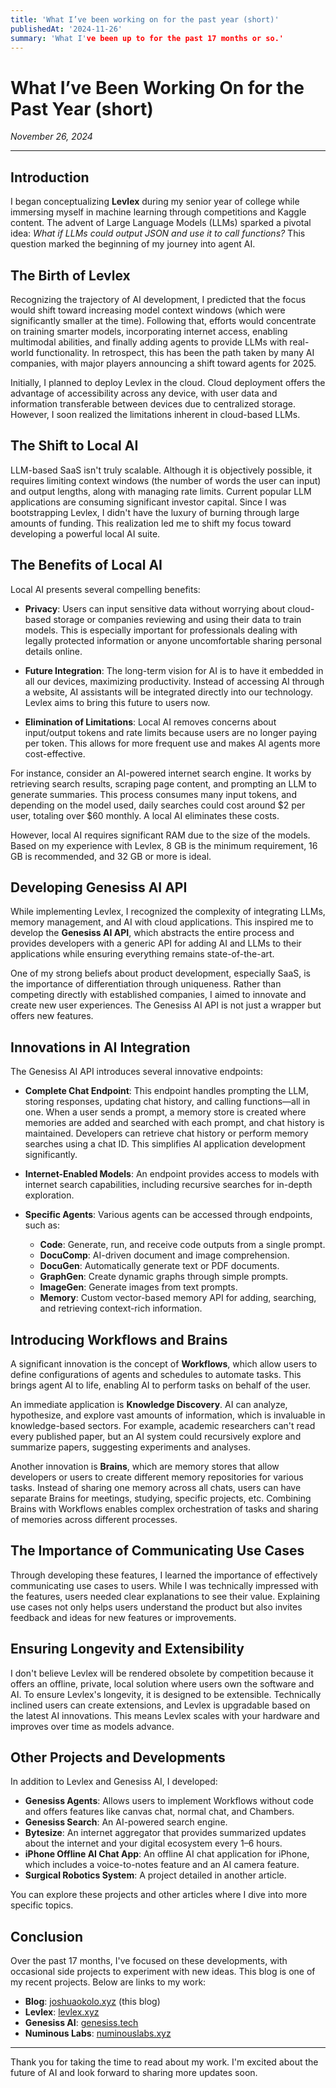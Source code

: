 ```yaml
---
title: 'What I’ve been working on for the past year (short)'
publishedAt: '2024-11-26'
summary: 'What I've been up to for the past 17 months or so.'
---
```


# What I’ve Been Working On for the Past Year (short)

*November 26, 2024*

---

## Introduction

I began conceptualizing **Levlex** during my senior year of college while immersing myself in machine learning through competitions and Kaggle content. The advent of Large Language Models (LLMs) sparked a pivotal idea: *What if LLMs could output JSON and use it to call functions?* This question marked the beginning of my journey into agent AI.

## The Birth of Levlex

Recognizing the trajectory of AI development, I predicted that the focus would shift toward increasing model context windows (which were significantly smaller at the time). Following that, efforts would concentrate on training smarter models, incorporating internet access, enabling multimodal abilities, and finally adding agents to provide LLMs with real-world functionality. In retrospect, this has been the path taken by many AI companies, with major players announcing a shift toward agents for 2025.

Initially, I planned to deploy Levlex in the cloud. Cloud deployment offers the advantage of accessibility across any device, with user data and information transferable between devices due to centralized storage. However, I soon realized the limitations inherent in cloud-based LLMs.

## The Shift to Local AI

LLM-based SaaS isn't truly scalable. Although it is objectively possible, it requires limiting context windows (the number of words the user can input) and output lengths, along with managing rate limits. Current popular LLM applications are consuming significant investor capital. Since I was bootstrapping Levlex, I didn't have the luxury of burning through large amounts of funding. This realization led me to shift my focus toward developing a powerful local AI suite.

## The Benefits of Local AI

Local AI presents several compelling benefits:

- **Privacy**: Users can input sensitive data without worrying about cloud-based storage or companies reviewing and using their data to train models. This is especially important for professionals dealing with legally protected information or anyone uncomfortable sharing personal details online.

- **Future Integration**: The long-term vision for AI is to have it embedded in all our devices, maximizing productivity. Instead of accessing AI through a website, AI assistants will be integrated directly into our technology. Levlex aims to bring this future to users now.

- **Elimination of Limitations**: Local AI removes concerns about input/output tokens and rate limits because users are no longer paying per token. This allows for more frequent use and makes AI agents more cost-effective.

For instance, consider an AI-powered internet search engine. It works by retrieving search results, scraping page content, and prompting an LLM to generate summaries. This process consumes many input tokens, and depending on the model used, daily searches could cost around $2 per user, totaling over $60 monthly. A local AI eliminates these costs.

However, local AI requires significant RAM due to the size of the models. Based on my experience with Levlex, 8 GB is the minimum requirement, 16 GB is recommended, and 32 GB or more is ideal.

## Developing Genesiss AI API

While implementing Levlex, I recognized the complexity of integrating LLMs, memory management, and AI with cloud applications. This inspired me to develop the **Genesiss AI API**, which abstracts the entire process and provides developers with a generic API for adding AI and LLMs to their applications while ensuring everything remains state-of-the-art.

One of my strong beliefs about product development, especially SaaS, is the importance of differentiation through uniqueness. Rather than competing directly with established companies, I aimed to innovate and create new user experiences. The Genesiss AI API is not just a wrapper but offers new features.

## Innovations in AI Integration

The Genesiss AI API introduces several innovative endpoints:

- **Complete Chat Endpoint**: This endpoint handles prompting the LLM, storing responses, updating chat history, and calling functions—all in one. When a user sends a prompt, a memory store is created where memories are added and searched with each prompt, and chat history is maintained. Developers can retrieve chat history or perform memory searches using a chat ID. This simplifies AI application development significantly.

- **Internet-Enabled Models**: An endpoint provides access to models with internet search capabilities, including recursive searches for in-depth exploration.

- **Specific Agents**: Various agents can be accessed through endpoints, such as:

  - **Code**: Generate, run, and receive code outputs from a single prompt.
  - **DocuComp**: AI-driven document and image comprehension.
  - **DocuGen**: Automatically generate text or PDF documents.
  - **GraphGen**: Create dynamic graphs through simple prompts.
  - **ImageGen**: Generate images from text prompts.
  - **Memory**: Custom vector-based memory API for adding, searching, and retrieving context-rich information.

## Introducing Workflows and Brains

A significant innovation is the concept of **Workflows**, which allow users to define configurations of agents and schedules to automate tasks. This brings agent AI to life, enabling AI to perform tasks on behalf of the user.

An immediate application is **Knowledge Discovery**. AI can analyze, hypothesize, and explore vast amounts of information, which is invaluable in knowledge-based sectors. For example, academic researchers can't read every published paper, but an AI system could recursively explore and summarize papers, suggesting experiments and analyses.

Another innovation is **Brains**, which are memory stores that allow developers or users to create different memory repositories for various tasks. Instead of sharing one memory across all chats, users can have separate Brains for meetings, studying, specific projects, etc. Combining Brains with Workflows enables complex orchestration of tasks and sharing of memories across different processes.

## The Importance of Communicating Use Cases

Through developing these features, I learned the importance of effectively communicating use cases to users. While I was technically impressed with the features, users needed clear explanations to see their value. Explaining use cases not only helps users understand the product but also invites feedback and ideas for new features or improvements.

## Ensuring Longevity and Extensibility

I don't believe Levlex will be rendered obsolete by competition because it offers an offline, private, local solution where users own the software and AI. To ensure Levlex's longevity, it is designed to be extensible. Technically inclined users can create extensions, and Levlex is upgradable based on the latest AI innovations. This means Levlex scales with your hardware and improves over time as models advance.

## Other Projects and Developments

In addition to Levlex and Genesiss AI, I developed:

- **Genesiss Agents**: Allows users to implement Workflows without code and offers features like canvas chat, normal chat, and Chambers.
- **Genesiss Search**: An AI-powered search engine.
- **Bytesize**: An internet aggregator that provides summarized updates about the internet and your digital ecosystem every 1–6 hours.
- **iPhone Offline AI Chat App**: An offline AI chat application for iPhone, which includes a voice-to-notes feature and an AI camera feature.
- **Surgical Robotics System**: A project detailed in another article.

You can explore these projects and other articles where I dive into more specific topics.

## Conclusion

Over the past 17 months, I've focused on these developments, with occasional side projects to experiment with new ideas. This blog is one of my recent projects. Below are links to my work:

- **Blog**: [joshuaokolo.xyz](https://joshuaokolo.xyz) (this blog)
- **Levlex**: [levlex.xyz](https://levlex.xyz)
- **Genesiss AI**: [genesiss.tech](https://genesiss.tech)
- **Numinous Labs**: [numinouslabs.xyz](https://numinouslabs.xyz)

---

Thank you for taking the time to read about my work. I'm excited about the future of AI and look forward to sharing more updates soon.